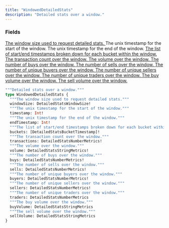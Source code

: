 ```yaml
---
title: "WindowedDetailedStats"
description: "Detailed stats over a window."
---
```


### Fields

<a href="/api-reference/types/detailedstatswindowsize">
  <ResponseField name="windowSize" type="DetailedStatsWindowSize!" required>
    The window size used to request detailed stats.
  </ResponseField>
</a>

<ResponseField name="timestamp" type="Int!" required>
  The unix timestamp for the start of the window.
</ResponseField>

<ResponseField name="endTimestamp" type="Int!" required>
  The unix timestamp for the end of the window.
</ResponseField>

<a href="/api-reference/types/detailedstatsbuckettimestamp">
  <ResponseField name="buckets" type="[DetailedStatsBucketTimestamp]!" required>
    The list of start/end timestamps broken down for each bucket within the window.
  </ResponseField>
</a>

<a href="/api-reference/types/detailedstatsnumbermetrics">
  <ResponseField name="transactions" type="DetailedStatsNumberMetrics!" required>
    The transaction count over the window.
  </ResponseField>
</a>

<a href="/api-reference/types/detailedstatsstringmetrics">
  <ResponseField name="volume" type="DetailedStatsStringMetrics!" required>
    The volume over the window.
  </ResponseField>
</a>

<a href="/api-reference/types/detailedstatsnumbermetrics">
  <ResponseField name="buys" type="DetailedStatsNumberMetrics!" required>
    The number of buys over the window.
  </ResponseField>
</a>

<a href="/api-reference/types/detailedstatsnumbermetrics">
  <ResponseField name="sells" type="DetailedStatsNumberMetrics!" required>
    The number of sells over the window.
  </ResponseField>
</a>

<a href="/api-reference/types/detailedstatsnumbermetrics">
  <ResponseField name="buyers" type="DetailedStatsNumberMetrics!" required>
    The number of unique buyers over the window.
  </ResponseField>
</a>

<a href="/api-reference/types/detailedstatsnumbermetrics">
  <ResponseField name="sellers" type="DetailedStatsNumberMetrics!" required>
    The number of unique sellers over the window.
  </ResponseField>
</a>

<a href="/api-reference/types/detailedstatsnumbermetrics">
  <ResponseField name="traders" type="DetailedStatsNumberMetrics">
    The number of unique traders over the window.
  </ResponseField>
</a>

<a href="/api-reference/types/detailedstatsstringmetrics">
  <ResponseField name="buyVolume" type="DetailedStatsStringMetrics">
    The buy volume over the window.
  </ResponseField>
</a>

<a href="/api-reference/types/detailedstatsstringmetrics">
  <ResponseField name="sellVolume" type="DetailedStatsStringMetrics">
    The sell volume over the window.
  </ResponseField>
</a>


```graphql WindowedDetailedStats
"""Detailed stats over a window."""
type WindowedDetailedStats {
  """The window size used to request detailed stats."""
  windowSize: DetailedStatsWindowSize!
  """The unix timestamp for the start of the window."""
  timestamp: Int!
  """The unix timestamp for the end of the window."""
  endTimestamp: Int!
  """The list of start/end timestamps broken down for each bucket within the window."""
  buckets: [DetailedStatsBucketTimestamp]!
  """The transaction count over the window."""
  transactions: DetailedStatsNumberMetrics!
  """The volume over the window."""
  volume: DetailedStatsStringMetrics!
  """The number of buys over the window."""
  buys: DetailedStatsNumberMetrics!
  """The number of sells over the window."""
  sells: DetailedStatsNumberMetrics!
  """The number of unique buyers over the window."""
  buyers: DetailedStatsNumberMetrics!
  """The number of unique sellers over the window."""
  sellers: DetailedStatsNumberMetrics!
  """The number of unique traders over the window."""
  traders: DetailedStatsNumberMetrics
  """The buy volume over the window."""
  buyVolume: DetailedStatsStringMetrics
  """The sell volume over the window."""
  sellVolume: DetailedStatsStringMetrics
}
```
